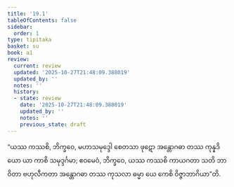 ```yaml
---
title: '19.1'
tableOfContents: false
sidebar:
  order: 1
type: tipitaka
basket: su
book: a1
review:
  current: review
  updated: '2025-10-27T21:48:09.388019'
  updated_by: ''
  notes: ''
  history:
  - state: review
    date: '2025-10-27T21:48:09.388019'
    updated_by: ''
    notes: ''
    previous_state: draft
---
```



<ReviewStatus review={frontmatter.review} showDetails={true} />

<HypothesisAnnotation frontmatter={frontmatter} />

<DynamicBreadcrumb />

<Division number="563" book="a1" e="ch" v="15" p="44">

<Paragraph number="458" book="a1">
“ယဿ ကဿစိ, ဘိက္ခဝေ, မဟာသမုဒ္ဒေါ စေတသာ ဖုဋော အန္တောဂဓာ တဿ ကုန္နဒိယော ယာ ကာစိ သမုဒ္ဒင်္ဂမာ; ဧဝမေဝံ, ဘိက္ခဝေ, ယဿ ကဿစိ ကာယဂတာ သတိ ဘာဝိတာ ဗဟုလီကတာ အန္တောဂဓာ တဿ ကုသလာ ဓမ္မာ ယေ ကေစိ ဝိဇ္ဇာဘာဂိယာ”တိ.
</Paragraph>
</Division>